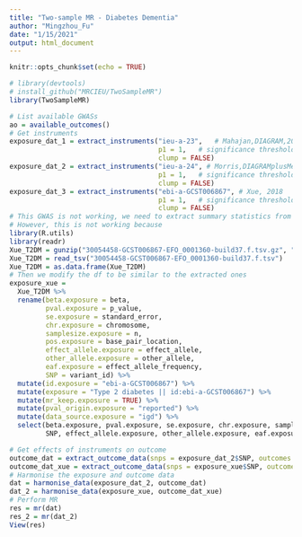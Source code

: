 ```yaml
---
title: "Two-sample MR - Diabetes Dementia"
author: "Mingzhou_Fu"
date: "1/15/2021"
output: html_document
---
```


```r
knitr::opts_chunk$set(echo = TRUE)
```

```r
# library(devtools)
# install_github("MRCIEU/TwoSampleMR")
library(TwoSampleMR)
```

```r
# List available GWASs
ao = available_outcomes()
# Get instruments
exposure_dat_1 = extract_instruments("ieu-a-23",   # Mahajan,DIAGRAM,2014
                                     p1 = 1,   # significance threshold
                                     clump = FALSE) 
exposure_dat_2 = extract_instruments("ieu-a-24", # Morris,DIAGRAMplusMetabochip,2012
                                     p1 = 1,   # significance threshold
                                     clump = FALSE) 
exposure_dat_3 = extract_instruments("ebi-a-GCST006867", # Xue, 2018
                                     p1 = 1,   # significance threshold
                                     clump = FALSE)
# This GWAS is not working, we need to extract summary statistics from the original file
# However, this is not working because 
library(R.utils)
library(readr)
Xue_T2DM = gunzip("30054458-GCST006867-EFO_0001360-build37.f.tsv.gz", "30054458-GCST006867-EFO_0001360-build37.f.tsv")
Xue_T2DM = read_tsv("30054458-GCST006867-EFO_0001360-build37.f.tsv")
Xue_T2DM = as.data.frame(Xue_T2DM)
# Then we modify the df to be similar to the extracted ones
exposure_xue = 
  Xue_T2DM %>% 
  rename(beta.exposure = beta,
         pval.exposure = p_value,
         se.exposure = standard_error,
         chr.exposure = chromosome,
         samplesize.exposure = n,
         pos.exposure = base_pair_location,
         effect_allele.exposure = effect_allele,
         other_allele.exposure = other_allele,
         eaf.exposure = effect_allele_frequency,
         SNP = variant_id) %>% 
  mutate(id.exposure = "ebi-a-GCST006867") %>% 
  mutate(exposure = "Type 2 diabetes || id:ebi-a-GCST006867") %>% 
  mutate(mr_keep.exposure = TRUE) %>% 
  mutate(pval_origin.exposure = "reported") %>% 
  mutate(data_source.exposure = "igd") %>% 
  select(beta.exposure, pval.exposure, se.exposure, chr.exposure, samplesize.exposure, pos.exposure, id.exposure,
         SNP, effect_allele.exposure, other_allele.exposure, eaf.exposure, exposure, mr_keep.exposure, pval_origin.exposure, data_source.exposure)

# Get effects of instruments on outcome
outcome_dat = extract_outcome_data(snps = exposure_dat_2$SNP, outcomes = "ieu-b-2") # Kunkle,2019
outcome_dat_xue = extract_outcome_data(snps = exposure_xue$SNP, outcomes = "ieu-b-2") # Kunkle,2019
# Harmonise the exposure and outcome data
dat = harmonise_data(exposure_dat_2, outcome_dat)
dat_2 = harmonise_data(exposure_xue, outcome_dat_xue)
# Perform MR
res = mr(dat)
res_2 = mr(dat_2)
View(res)


```

